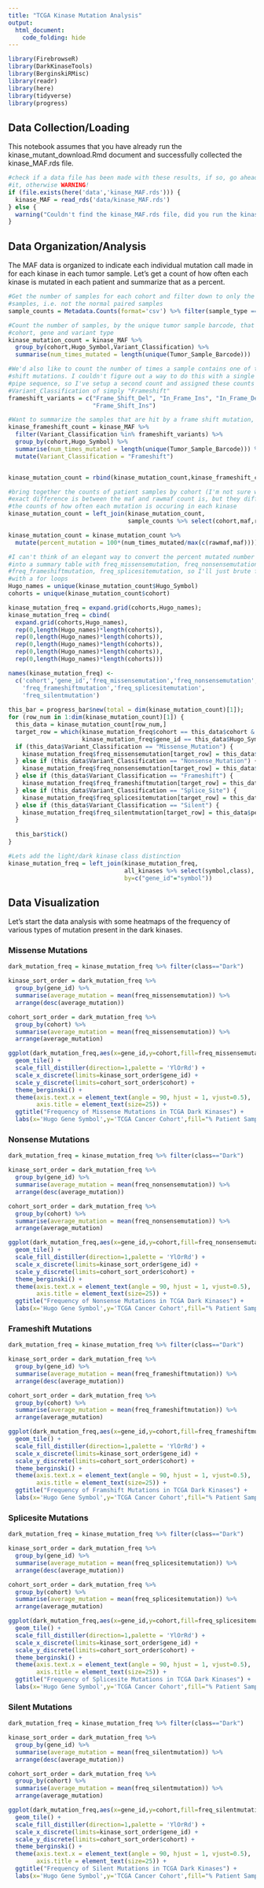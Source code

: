 ```yaml
---
title: "TCGA Kinase Mutation Analysis"
output:
  html_document:
    code_folding: hide
---
```


```r
library(FirebrowseR)
library(DarkKinaseTools)
library(BerginskiRMisc)
library(readr)
library(here)
library(tidyverse)
library(progress)
```

## Data Collection/Loading

This notebook assumes that you have already run the kinase_mutant_download.Rmd
document and successfully collected the kinase_MAF.rds file.

```r

#check if a data file has been made with these results, if so, go ahead and load
#it, otherwise WARNING!
if (file.exists(here('data','kinase_MAF.rds'))) {
  kinase_MAF = read_rds('data/kinase_MAF.rds')
} else {
  warning("Couldn't find the kinase_MAF.rds file, did you run the kinase_mutant_download document?")
}

```

## Data Organization/Analysis

The MAF data is organized to indicate each individual mutation call made in for
each kinase in each tumor sample. Let's get a count of how often each kinase is
mutated in each patient and summarize that as a percent.

```r
#Get the number of samples for each cohort and filter down to only the tumor
#samples, i.e. not the normal paired samples
sample_counts = Metadata.Counts(format='csv') %>% filter(sample_type == "Tumor")

#Count the number of samples, by the unique tumor sample barcode, that each
#cohort, gene and variant type
kinase_mutation_count = kinase_MAF %>%
  group_by(cohort,Hugo_Symbol,Variant_Classification) %>%
  summarise(num_times_mutated = length(unique(Tumor_Sample_Barcode)))

#We'd also like to count the number of times a sample contains one of the frame
#shift mutations. I couldn't figure out a way to do this with a single dplyr
#pipe sequence, so I've setup a second count and assigned these counts to the
#Variant_Classification of simply "Frameshift"
frameshift_variants = c("Frame_Shift_Del", "In_Frame_Ins", "In_Frame_Del",
                        "Frame_Shift_Ins")

#Want to summarize the samples that are hit by a frame shift mutation, making a new 
kinase_frameshift_count = kinase_MAF %>%
  filter(Variant_Classification %in% frameshift_variants) %>%
  group_by(cohort,Hugo_Symbol) %>%
  summarise(num_times_mutated = length(unique(Tumor_Sample_Barcode))) %>%
  mutate(Variant_Classification = "Frameshift")


kinase_mutation_count = rbind(kinase_mutation_count,kinase_frameshift_count)

#bring together the counts of patient samples by cohort (I'm not sure what the
#exact difference is between the maf and rawmaf count is, but they differ) with
#the counts of how often each mutation is occuring in each kinase
kinase_mutation_count = left_join(kinase_mutation_count,
                                  sample_counts %>% select(cohort,maf,rawmaf))

kinase_mutation_count = kinase_mutation_count %>%
  mutate(percent_mutation = 100*(num_times_mutated/max(c(rawmaf,maf))))

#I can't think of an elegant way to convert the percent mutated number above
#into a summary table with freq_missensemutation, freq_nonsensemutation,
#freq_frameshiftmutation, freq_splicesitemutation, so I'll just brute force it
#with a for loops
Hugo_names = unique(kinase_mutation_count$Hugo_Symbol)
cohorts = unique(kinase_mutation_count$cohort)

kinase_mutation_freq = expand.grid(cohorts,Hugo_names);
kinase_mutation_freq = cbind(
  expand.grid(cohorts,Hugo_names),
  rep(0,length(Hugo_names)*length(cohorts)),
  rep(0,length(Hugo_names)*length(cohorts)),
  rep(0,length(Hugo_names)*length(cohorts)),
  rep(0,length(Hugo_names)*length(cohorts)),
  rep(0,length(Hugo_names)*length(cohorts)))

names(kinase_mutation_freq) <-
  c('cohort','gene_id','freq_missensemutation','freq_nonsensemutation',
    'freq_frameshiftmutation','freq_splicesitemutation',
    'freq_silentmutation')
  
this_bar = progress_bar$new(total = dim(kinase_mutation_count)[1]);
for (row_num in 1:dim(kinase_mutation_count)[1]) {
  this_data = kinase_mutation_count[row_num,]
  target_row = which(kinase_mutation_freq$cohort == this_data$cohort & 
                     kinase_mutation_freq$gene_id == this_data$Hugo_Symbol)
  if (this_data$Variant_Classification == "Missense_Mutation") {
    kinase_mutation_freq$freq_missensemutation[target_row] = this_data$percent_mutation
  } else if (this_data$Variant_Classification == "Nonsense_Mutation") {
    kinase_mutation_freq$freq_nonsensemutation[target_row] = this_data$percent_mutation
  } else if (this_data$Variant_Classification == "Frameshift") {
    kinase_mutation_freq$freq_frameshiftmutation[target_row] = this_data$percent_mutation
  } else if (this_data$Variant_Classification == "Splice_Site") {
    kinase_mutation_freq$freq_splicesitemutation[target_row] = this_data$percent_mutation
  } else if (this_data$Variant_Classification == "Silent") {
    kinase_mutation_freq$freq_silentmutation[target_row] = this_data$percent_mutation
  }
  
  this_bar$tick()
}

#Lets add the light/dark kinase class distinction
kinase_mutation_freq = left_join(kinase_mutation_freq,
                                 all_kinases %>% select(symbol,class),
                                 by=c("gene_id"="symbol"))
```

## Data Visualization {.tabset}

Let's start the data analysis with some heatmaps of the frequency of various types of mutation present in the dark kinases.

### Missense Mutations

```r
dark_mutation_freq = kinase_mutation_freq %>% filter(class=="Dark")

kinase_sort_order = dark_mutation_freq %>%
  group_by(gene_id) %>%
  summarise(average_mutation = mean(freq_missensemutation)) %>%
  arrange(desc(average_mutation))

cohort_sort_order = dark_mutation_freq %>%
  group_by(cohort) %>%
  summarise(average_mutation = mean(freq_missensemutation)) %>%
  arrange(average_mutation)

ggplot(dark_mutation_freq,aes(x=gene_id,y=cohort,fill=freq_missensemutation)) + 
  geom_tile() + 
  scale_fill_distiller(direction=1,palette = 'YlOrRd') + 
  scale_x_discrete(limits=kinase_sort_order$gene_id) +
  scale_y_discrete(limits=cohort_sort_order$cohort) +
  theme_berginski() +
  theme(axis.text.x = element_text(angle = 90, hjust = 1, vjust=0.5),
        axis.title = element_text(size=25)) +
  ggtitle("Frequency of Missense Mutations in TCGA Dark Kinases") +
  labs(x='Hugo Gene Symbol',y='TCGA Cancer Cohort',fill="% Patient Samples")
```

### Nonsense Mutations

```r
dark_mutation_freq = kinase_mutation_freq %>% filter(class=="Dark")

kinase_sort_order = dark_mutation_freq %>%
  group_by(gene_id) %>%
  summarise(average_mutation = mean(freq_nonsensemutation)) %>%
  arrange(desc(average_mutation))

cohort_sort_order = dark_mutation_freq %>%
  group_by(cohort) %>%
  summarise(average_mutation = mean(freq_nonsensemutation)) %>%
  arrange(average_mutation)

ggplot(dark_mutation_freq,aes(x=gene_id,y=cohort,fill=freq_nonsensemutation)) + 
  geom_tile() + 
  scale_fill_distiller(direction=1,palette = 'YlOrRd') + 
  scale_x_discrete(limits=kinase_sort_order$gene_id) +
  scale_y_discrete(limits=cohort_sort_order$cohort) +
  theme_berginski() +
  theme(axis.text.x = element_text(angle = 90, hjust = 1, vjust=0.5),
        axis.title = element_text(size=25)) +
  ggtitle("Frequency of Nonsense Mutations in TCGA Dark Kinases") +
  labs(x='Hugo Gene Symbol',y='TCGA Cancer Cohort',fill="% Patient Samples")
```

### Frameshift Mutations

```r
dark_mutation_freq = kinase_mutation_freq %>% filter(class=="Dark")

kinase_sort_order = dark_mutation_freq %>%
  group_by(gene_id) %>%
  summarise(average_mutation = mean(freq_frameshiftmutation)) %>%
  arrange(desc(average_mutation))

cohort_sort_order = dark_mutation_freq %>%
  group_by(cohort) %>%
  summarise(average_mutation = mean(freq_frameshiftmutation)) %>%
  arrange(average_mutation)

ggplot(dark_mutation_freq,aes(x=gene_id,y=cohort,fill=freq_frameshiftmutation)) + 
  geom_tile() + 
  scale_fill_distiller(direction=1,palette = 'YlOrRd') + 
  scale_x_discrete(limits=kinase_sort_order$gene_id) +
  scale_y_discrete(limits=cohort_sort_order$cohort) +
  theme_berginski() +
  theme(axis.text.x = element_text(angle = 90, hjust = 1, vjust=0.5),
        axis.title = element_text(size=25)) +
  ggtitle("Frequency of Framshift Mutations in TCGA Dark Kinases") +
  labs(x='Hugo Gene Symbol',y='TCGA Cancer Cohort',fill="% Patient Samples")
```

### Splicesite Mutations

```r
dark_mutation_freq = kinase_mutation_freq %>% filter(class=="Dark")

kinase_sort_order = dark_mutation_freq %>%
  group_by(gene_id) %>%
  summarise(average_mutation = mean(freq_splicesitemutation)) %>%
  arrange(desc(average_mutation))

cohort_sort_order = dark_mutation_freq %>%
  group_by(cohort) %>%
  summarise(average_mutation = mean(freq_splicesitemutation)) %>%
  arrange(average_mutation)

ggplot(dark_mutation_freq,aes(x=gene_id,y=cohort,fill=freq_splicesitemutation)) + 
  geom_tile() + 
  scale_fill_distiller(direction=1,palette = 'YlOrRd') + 
  scale_x_discrete(limits=kinase_sort_order$gene_id) +
  scale_y_discrete(limits=cohort_sort_order$cohort) +
  theme_berginski() +
  theme(axis.text.x = element_text(angle = 90, hjust = 1, vjust=0.5),
        axis.title = element_text(size=25)) +
  ggtitle("Frequency of Splicesite Mutations in TCGA Dark Kinases") +
  labs(x='Hugo Gene Symbol',y='TCGA Cancer Cohort',fill="% Patient Samples")
```

### Silent Mutations

```r
dark_mutation_freq = kinase_mutation_freq %>% filter(class=="Dark")

kinase_sort_order = dark_mutation_freq %>%
  group_by(gene_id) %>%
  summarise(average_mutation = mean(freq_silentmutation)) %>%
  arrange(desc(average_mutation))

cohort_sort_order = dark_mutation_freq %>%
  group_by(cohort) %>%
  summarise(average_mutation = mean(freq_silentmutation)) %>%
  arrange(average_mutation)

ggplot(dark_mutation_freq,aes(x=gene_id,y=cohort,fill=freq_silentmutation)) + 
  geom_tile() + 
  scale_fill_distiller(direction=1,palette = 'YlOrRd') + 
  scale_x_discrete(limits=kinase_sort_order$gene_id) +
  scale_y_discrete(limits=cohort_sort_order$cohort) +
  theme_berginski() +
  theme(axis.text.x = element_text(angle = 90, hjust = 1, vjust=0.5),
        axis.title = element_text(size=25)) +
  ggtitle("Frequency of Silent Mutations in TCGA Dark Kinases") +
  labs(x='Hugo Gene Symbol',y='TCGA Cancer Cohort',fill="% Patient Samples")
```
